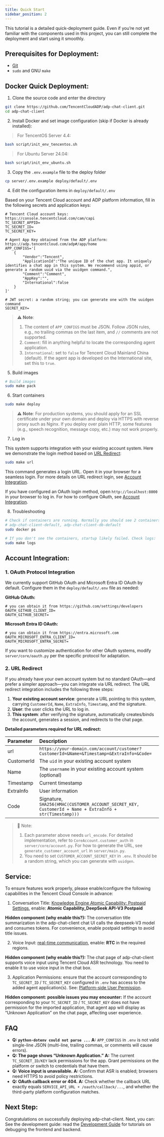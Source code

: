 ```yaml
---
title: Quick Start
sidebar_position: 2
---
```


This tutorial is a detailed quick-deployment guide. Even if you’re not yet familiar with the components used in this project, you can still complete the deployment and start using it smoothly.

## Prerequisites for Deployment:

* [Git](https://git-scm.com/downloads)
* `sudo` and GNU `make` 

## Docker Quick Deployment:

1. Clone the source code and enter the directory

```bash
git clone https://github.com/TencentCloudADP/adp-chat-client.git
cd adp-chat-client
```

2. Install Docker and set image configuration (skip if Docker is already installed):

> For TencentOS Server 4.4:

```bash
bash script/init_env_tencentos.sh
```

> For Ubuntu Server 24.04:

```bash
bash script/init_env_ubuntu.sh
```

3. Copy the `.env.example` file to the deploy folder

```bash
cp server/.env.example deploy/default/.env
```

4. Edit the configuration items in `deploy/default/.env`

Based on your Tencent Cloud account and ADP platform information, fill in the following secrets and application keys:

```dotenv
# Tencent Cloud account keys: https://console.tencentcloud.com/cam/capi
TC_SECRET_APPID=
TC_SECRET_ID=
TC_SECRET_KEY=
```


```
# Agent App Key obtained from the ADP platform: https://adp.tencentcloud.com/adp#/app/home
APP_CONFIGS='[
    {
        "Vendor":"Tencent",
        "ApplicationId":"The unique ID of the chat app. It uniquely identifies a chat app in this system. We recommend using appid, or generate a random uuid via the uuidgen command.",
        "Comment":"Comment",
        "AppKey":"",
        "International":false
    }
]'

# JWT secret: a random string; you can generate one with the uuidgen command
SECRET_KEY=
```


> ⚠️ **Note**:
>
> 1. The content of `APP_CONFIGS` must be JSON. Follow JSON rules, e.g., no trailing commas on the last item, and `//` comments are not supported.
> 2. `Comment`: fill in anything helpful to locate the corresponding agent application.
> 3. `International`: set to `false` for Tencent Cloud Mainland China (default). If the agent app is developed on the International site, set this to `true`.

5. Build images

```bash
# Build images
sudo make pack
```

6. Start containers

```bash
sudo make deploy
```

> ⚠️ **Note**: For production systems, you should apply for an SSL certificate under your own domain and deploy via HTTPS with reverse proxy such as Nginx. If you deploy over plain HTTP, some features (e.g., speech recognition, message copy, etc.) may not work properly.

7. Log in

This system supports integration with your existing account system. Here we demonstrate the login method based on [URL Redirect](#url-redirect):

```bash
sudo make url
```

This command generates a login URL. Open it in your browser for a seamless login. For more details on URL redirect login, see [Account Integration](#account-integration).

If you have configured an OAuth login method, open `http://localhost:8000` in your browser to log in. For how to configure OAuth, see [Account Integration](#account-integration).

8. Troubleshooting

```bash
# Check if containers are running. Normally you should see 2 containers:
# adp-chat-client-default, adp-chat-client-db-default
sudo docker ps

# If you don't see the containers, startup likely failed. Check logs:
sudo make logs
```

## Account Integration:

### 1. OAuth Protocol Integration

We currently support GitHub OAuth and Microsoft Entra ID OAuth by default. Configure them in the `deploy/default/.env` file as needed:

**GitHub OAuth:**

```dotenv
# you can obtain it from https://github.com/settings/developers
OAUTH_GITHUB_CLIENT_ID=
OAUTH_GITHUB_SECRET=
```

**Microsoft Entra ID OAuth:**

```dotenv
# you can obtain it from https://entra.microsoft.com
OAUTH_MICROSOFT_ENTRA_CLIENT_ID=
OAUTH_MICROSOFT_ENTRA_SECRET=
```

If you want to customize authentication for other OAuth systems, modify `server/core/oauth.py` per the specific protocol for adaptation.

### 2. URL Redirect

If you already have your own account system but no standard OAuth—and prefer a simpler approach—you can integrate via URL redirect. The URL redirect integration includes the following three steps:

1. **Your existing account service**: generate a URL pointing to this system, carrying `CustomerId`, `Name`, `ExtraInfo`, `Timestamp`, and the signature.
2. **User**: the user clicks the URL to log in.
3. **This system**: after verifying the signature, automatically creates/binds the account, generates a session, and redirects to the chat page.

**Detailed parameters required for URL redirect:**

| Parameter  | Description                                                                                            |
| :--------- | :----------------------------------------------------------------------------------------------------- |
| url        | `https://your-domain.com/account/customer?CustomerId=&Name=&Timestamp=&ExtraInfo=&Code=`               |
| CustomerId | The `uid` in your existing account system                                                              |
| Name       | The `username` in your existing account system (optional)                                              |
| Timestamp  | Current timestamp                                                                                      |
| ExtraInfo  | User information                                                                                       |
| Code       | Signature, `SHA256(HMAC(CUSTOMER_ACCOUNT_SECRET_KEY, CustomerId + Name + ExtraInfo + str(Timestamp)))` |

> 📝 Note:
>
> 1. Each parameter above needs `url_encode`. For detailed implementation, refer to `CoreAccount.customer_auth` in `server/core/account.py`. For how to generate the URL, see `generate_customer_account_url` in `server/main.py`.
> 2. You need to set `CUSTOMER_ACCOUNT_SECRET_KEY` in `.env`. It should be a random string, which you can generate with `uuidgen`.

## Service:

To ensure features work properly, please enable/configure the following capabilities in the Tencent Cloud Console in advance:

1. Conversation Title: [Knowledge Engine Atomic Capability: Postpaid Settings](https://console.tencentcloud.com/lkeap/settings), enable: **Atomic Capability\_DeepSeek API-V3 Postpaid**

**Hidden component (why enable this?):**
The conversation title summarization in the adp-chat-client chat UI calls the deepseek-V3 model and consumes tokens. For convenience, enable postpaid settings to avoid title issues.

2. Voice Input: [real-time communication](https://console.tencentcloud.com/asr/settings), enable: **RTC** in the required regions.

**Hidden component (why enable this?):**
The chat page of adp-chat-client supports voice input using Tencent Cloud ASR technology. You need to enable it to use voice input in the chat box.

3. Application Permissions: ensure that the account corresponding to `TC_SECRET_ID` / `TC_SECRET_KEY` configured in `.env` has access to the added agent application(s). See: [Platform-side User Permission](https://www.tencentcloud.com/document/product/1254/73347).

**Hidden component: possible issues you may encounter:**
If the account corresponding to your `TC_SECRET_ID` / `TC_SECRET_KEY` does not have permission for the imported application, that agent app will display as “Unknown Application” on the chat page, affecting user experience.

## FAQ

* **Q: `python-dotenv could not parse ...`**
  **A:** `APP_CONFIGS` in `.env` is not valid single-line JSON (multi-line, trailing commas, or comments will cause errors).
* **Q: The page shows “Unknown Application.”**
  **A:** The current `TC_SECRET_ID/KEY` lack permissions for the app. Grant permissions on the platform or switch to credentials that have them.
* **Q: Voice input is unavailable.**
  **A:** Confirm that ASR is enabled; browsers need HTTPS to avoid policy restrictions.
* **Q: OAuth callback error or 404.**
  **A:** Check whether the callback URL exactly equals `SERVICE_API_URL + /oauth/callback/...`, and whether the third-party platform configuration matches.

## Next Step:

Congratulations on successfully deploying adp-chat-client. Next, you can:
See the development guide: read the [Development Guide](/docs/develop) for tutorials on debugging the frontend and backend.
